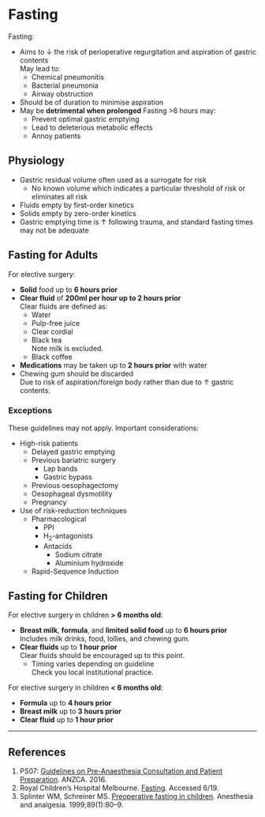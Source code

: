 # Fasting 


Fasting:

* Aims to ↓ the risk of perioperative regurgitation and aspiration of gastric contents\
May lead to:
	* Chemical pneumonitis
	* Bacterial pneumonia
	* Airway obstruction
* Should be of duration to minimise aspiration
* May be **detrimental when prolonged**
Fasting >6 hours may:
	* Prevent optimal gastric emptying
	* Lead to deleterious metabolic effects
	* Annoy patients


## Physiology

* Gastric residual volume often used as a surrogate for risk
	* No known volume which indicates a particular threshold of risk or eliminates all risk
* Fluids empty by first-order kinetics
* Solids empty by zero-order kinetics
* Gastric emptying time is ↑ following trauma, and standard fasting times may not be adequate

## Fasting for Adults

For elective surgery:

* **Solid** food up to **6 hours prior**
* **Clear fluid** of **200ml per hour up to 2 hours prior**\
Clear fluids are defined as:
	* Water
	* Pulp-free juice
	* Clear cordial
	* Black tea\
	Note milk is excluded.
	* Black coffee
* **Medications** may be taken up to **2 hours prior** with water
* Chewing gum should be discarded\
Due to risk of aspiration/foreign body rather than due to ↑ gastric contents.

### Exceptions

These guidelines may not apply. Important considerations:

* High-risk patients
	* Delayed gastric emptying
	* Previous bariatric surgery\
		* Lap bands
		* Gastric bypass
	* Previous oesophagectomy
	* Oesophageal dysmotility
	* Pregnancy
* Use of risk-reduction techniques
	* Pharmacological
		* PPI
		* H~2~-antagonists
		* Antacids
			* Sodium citrate
			* Aluminium hydroxide
	* Rapid-Sequence Induction

## Fasting for Children

For elective surgery in children **> 6 months old**:

* **Breast milk**, **formula**, and **limited solid food** up to **6 hours prior**\
Includes milk drinks, food, lollies, and chewing gum.
* **Clear fluids** up to **1 hour prior**\
Clear fluids should be encouraged up to this point.
	* Timing varies depending on guideline\
	Check you local institutional practice.


For elective surgery in children **< 6 months old**:

* **Formula** up to **4 hours prior**
* **Breast milk** up to **3 hours prior**
* **Clear fluid** up to **1 hour prior**

---

## References

1. PS07: [Guidelines on Pre-Anaesthesia Consultation and Patient Preparation](https://www.anzca.edu.au/getattachment/resources/professional-documents/ps07_guidelines_pre-anaesthesia_consultation_patient_preparation.pdf). ANZCA. 2016.
2. Royal Children's Hospital Melbourne. [Fasting](https://www.rch.org.au/clinicalguide/guideline_index/Fasting_Guidelines/). Accessed 6/19.
3. Splinter WM, Schreiner MS. [Preoperative fasting in children](https://www.semanticscholar.org/paper/Preoperative-fasting-in-children.-Splinter-Schreiner/913966639884cb04bf2d0bf75c42d34e55adecee). Anesthesia and analgesia. 1999;89(1):80–9. 
